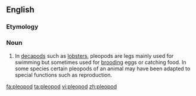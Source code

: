 ==English==

===Etymology===
{{rfe}}

===Noun===
{{en-noun}}

# {{zoology}} In [[decapod]]s such as [[lobster]]s, pleopods are legs mainly used for swimming but sometimes used for [[brooding]] eggs or catching food.  In some species certain pleopods of an animal may have been adapted to special functions such as reproduction.

[[fa:pleopod]]
[[ta:pleopod]]
[[vi:pleopod]]
[[zh:pleopod]]